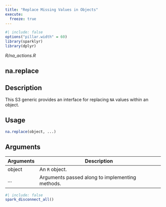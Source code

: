```yaml
---
title: "Replace Missing Values in Objects"
execute:
  freeze: true
---
```


```r
#| include: false
options("pillar.width" = 60)
library(sparklyr) 
library(dplyr)
```

*R/na_actions.R*

## na.replace

## Description
This S3 generic provides an interface for replacing `NA` values within an object. 


## Usage
```r
na.replace(object, ...) 
```

## Arguments
|Arguments|Description|
|---|---|
| object | An `R` object. |
| ... | Arguments passed along to implementing methods. |








```r
#| include: false
spark_disconnect_all()
```
